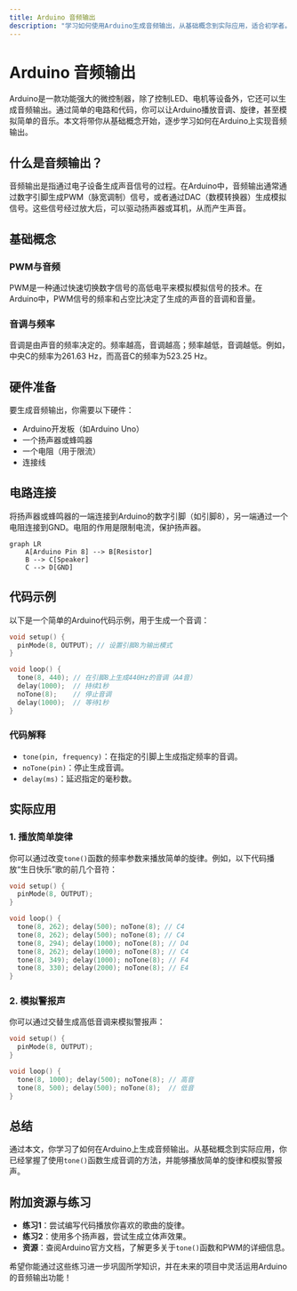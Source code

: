 ```yaml
---
title: Arduino 音频输出
description: "学习如何使用Arduino生成音频输出，从基础概念到实际应用，适合初学者。"
---
```


# Arduino 音频输出

Arduino是一款功能强大的微控制器，除了控制LED、电机等设备外，它还可以生成音频输出。通过简单的电路和代码，你可以让Arduino播放音调、旋律，甚至模拟简单的音乐。本文将带你从基础概念开始，逐步学习如何在Arduino上实现音频输出。

## 什么是音频输出？

音频输出是指通过电子设备生成声音信号的过程。在Arduino中，音频输出通常通过数字引脚生成PWM（脉宽调制）信号，或者通过DAC（数模转换器）生成模拟信号。这些信号经过放大后，可以驱动扬声器或耳机，从而产生声音。

## 基础概念

### PWM与音频

PWM是一种通过快速切换数字信号的高低电平来模拟模拟信号的技术。在Arduino中，PWM信号的频率和占空比决定了生成的声音的音调和音量。

### 音调与频率

音调是由声音的频率决定的。频率越高，音调越高；频率越低，音调越低。例如，中央C的频率为261.63 Hz，而高音C的频率为523.25 Hz。

## 硬件准备

要生成音频输出，你需要以下硬件：

- Arduino开发板（如Arduino Uno）
- 一个扬声器或蜂鸣器
- 一个电阻（用于限流）
- 连接线

## 电路连接

将扬声器或蜂鸣器的一端连接到Arduino的数字引脚（如引脚8），另一端通过一个电阻连接到GND。电阻的作用是限制电流，保护扬声器。

```mermaid
graph LR
    A[Arduino Pin 8] --> B[Resistor]
    B --> C[Speaker]
    C --> D[GND]
```

## 代码示例

以下是一个简单的Arduino代码示例，用于生成一个音调：

```cpp
void setup() {
  pinMode(8, OUTPUT); // 设置引脚8为输出模式
}

void loop() {
  tone(8, 440); // 在引脚8上生成440Hz的音调（A4音）
  delay(1000);  // 持续1秒
  noTone(8);    // 停止音调
  delay(1000);  // 等待1秒
}
```

### 代码解释

- `tone(pin, frequency)`：在指定的引脚上生成指定频率的音调。
- `noTone(pin)`：停止生成音调。
- `delay(ms)`：延迟指定的毫秒数。

## 实际应用

### 1. 播放简单旋律

你可以通过改变`tone()`函数的频率参数来播放简单的旋律。例如，以下代码播放“生日快乐”歌的前几个音符：

```cpp
void setup() {
  pinMode(8, OUTPUT);
}

void loop() {
  tone(8, 262); delay(500); noTone(8); // C4
  tone(8, 262); delay(500); noTone(8); // C4
  tone(8, 294); delay(1000); noTone(8); // D4
  tone(8, 262); delay(1000); noTone(8); // C4
  tone(8, 349); delay(1000); noTone(8); // F4
  tone(8, 330); delay(2000); noTone(8); // E4
}
```

### 2. 模拟警报声

你可以通过交替生成高低音调来模拟警报声：

```cpp
void setup() {
  pinMode(8, OUTPUT);
}

void loop() {
  tone(8, 1000); delay(500); noTone(8); // 高音
  tone(8, 500); delay(500); noTone(8);  // 低音
}
```

## 总结

通过本文，你学习了如何在Arduino上生成音频输出。从基础概念到实际应用，你已经掌握了使用`tone()`函数生成音调的方法，并能够播放简单的旋律和模拟警报声。

## 附加资源与练习

- **练习1**：尝试编写代码播放你喜欢的歌曲的旋律。
- **练习2**：使用多个扬声器，尝试生成立体声效果。
- **资源**：查阅Arduino官方文档，了解更多关于`tone()`函数和PWM的详细信息。

希望你能通过这些练习进一步巩固所学知识，并在未来的项目中灵活运用Arduino的音频输出功能！